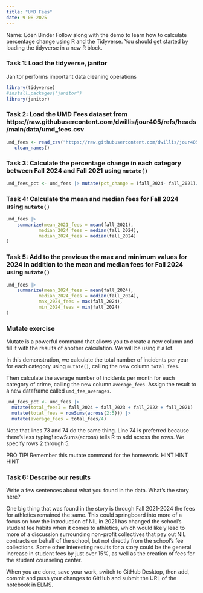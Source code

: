 ```yaml
---
title: "UMD Fees"
date: 9-08-2025
---
```

Name: Eden Binder
Follow along with the demo to learn how to calculate percentage change using R and the Tidyverse. You should get started by loading the tidyverse in a new R block.


### Task 1: Load the tidyverse, janitor
Janitor performs important data cleaning operations

```r
library(tidyverse)
#install.packages('janitor')
library(janitor)
```




### Task 2: Load the UMD Fees dataset from https://raw.githubusercontent.com/dwillis/jour405/refs/heads/main/data/umd_fees.csv

```r
umd_fees <- read_csv("https://raw.githubusercontent.com/dwillis/jour405/refs/heads/main/data/umd_fees.csv") |> 
   clean_names()
```

### Task 3: Calculate the percentage change in each category between Fall 2024 and Fall 2021 using `mutate()`

```r
umd_fees_pct <- umd_fees |> mutate(pct_change = (fall_2024- fall_2021)/fall_2021 * 100)
```


### Task 4: Calculate the mean and median fees for Fall 2024 using `mutate()`

```r

umd_fees |> 
    summarize(mean_2021_fees = mean(fall_2021),
            median_2024_fees = median(fall_2024),
            median_2024_fees = median(fall_2024)
)


```

### Task 5: Add to the previous the max and minimum values for 2024 in addition to the mean and median fees for Fall 2024 using `mutate()`

```r

umd_fees |> 
    summarize(mean_2024_fees = mean(fall_2024),
            median_2024_fees = median(fall_2024),
            max_2024_fees = max(fall_2024),
            min_2024_fees = min(fall_2024)
)


```

### Mutate exercise

Mutate is a powerful command that allows you to create a new column and fill it with the results of another calculation. We will be using it a lot.

In this demonstration, we calculate the total number of incidents per year for each category using `mutate()`, calling the new column `total_fees`. 

Then calculate the average number of incidents per month for each category of crime, calling the new column `average_fees`. Assign the result to a new dataframe called `umd_fee_averages`.


```r

umd_fees_pct <- umd_fees |> 
  mutate(total_fees1 = fall_2024 + fall_2023 + fall_2022 + fall_2021) |> 
  mutate(total_fees = rowSums(across(2:5))) |> 
  mutate(average_fees = total_fees/4)

```

Note that lines 73 and 74 do the same thing. 
Line 74 is preferred because there's less typing! rowSums(across) tells R to add across the rows. We specify rows 2 through 5.


PRO TIP! Remember this mutate command for the homework.
HINT HINT HINT

### Task 6: Describe our results

Write a few sentences about what you found in the data. What's the story here?

One big thing that was found in the story is through Fall 2021-2024 the fees for athletics remained the same. This could springboard into more of a focus on how the introduction of NIL in 2021 has changed the school's student fee habits when it comes to athletics, which would likely lead to more of a discussion surrounding non-profit collectives that pay out NIL contracts on behalf of the school, but not directly from the school's fee collections. Some other interesting results for a story could be the general increase in student fees by just over 15%, as well as the creation of fees for the student counseling center.




When you are done, save your work, switch to GitHub Desktop, then add, commit and push your changes to GitHub and submit the URL of the notebook in ELMS.
